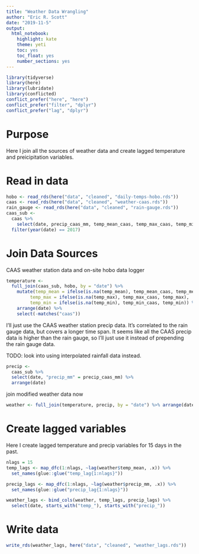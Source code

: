 ```yaml
---
title: "Weather Data Wrangling"
author: "Eric R. Scott"
date: "2019-11-5"
output: 
  html_notebook: 
    highlight: kate
    theme: yeti
    toc: yes
    toc_float: yes
    number_sections: yes
---
```

```r
library(tidyverse)
library(here)
library(lubridate)
library(conflicted)
conflict_prefer("here", "here")
conflict_prefer("filter", "dplyr")
conflict_prefer("lag", "dplyr")
```

# Purpose

Here I join all the sources of weather data and create lagged temperature and preicipitation variables.

# Read in data

```r
hobo <- read_rds(here("data", "cleaned", "daily-temps-hobo.rds"))
caas <- read_rds(here("data", "cleaned", "weather-caas.rds"))
rain_gauge <- read_rds(here("data", "cleaned", "rain-gauge.rds"))
caas_sub <-
  caas %>%
    select(date, precip_caas_mm, temp_mean_caas, temp_max_caas, temp_min_caas, sun_hrs, rh) %>%
  filter(year(date) == 2017)
```

# Join Data Sources

CAAS weather station data and on-site hobo data logger

```r
temperature <-
  full_join(caas_sub, hobo, by = "date") %>% 
    mutate(temp_mean = ifelse(is.na(temp_mean), temp_mean_caas, temp_mean),
         temp_max = ifelse(is.na(temp_max), temp_max_caas, temp_max),
         temp_min = ifelse(is.na(temp_min), temp_min_caas, temp_min)) %>% 
    arrange(date) %>% 
    select(-matches("caas"))
```

I'll just use the CAAS weather station precip data.  It's correlated to the rain gauge data, but covers a longer time span.  It seems like all the CAAS precip data is higher than the rain gauge, so I'll just use it instead of prepending the rain gauge data.

TODO: look into using interpolated rainfall data instead.

```r
precip <-
  caas_sub %>% 
  select(date, "precip_mm" = precip_caas_mm) %>% 
  arrange(date)
```

join modified weather data now

```r
weather <- full_join(temperature, precip, by = "date") %>% arrange(date)
```

# Create lagged variables

Here I create lagged temperature and precip variables for 15 days in the past.

```r
nlags = 15
temp_lags <- map_dfc(1:nlags, ~lag(weather$temp_mean, .x)) %>%
  set_names(glue::glue("temp_lag{1:nlags}"))

precip_lags <- map_dfc(1:nlags, ~lag(weather$precip_mm, .x)) %>%
  set_names(glue::glue("precip_lag{1:nlags}"))

weather_lags <- bind_cols(weather, temp_lags, precip_lags) %>% 
  select(date, starts_with("temp_"), starts_with("precip_"))
```

# Write data

```r
write_rds(weather_lags, here("data", "cleaned", "weather_lags.rds"))
```
